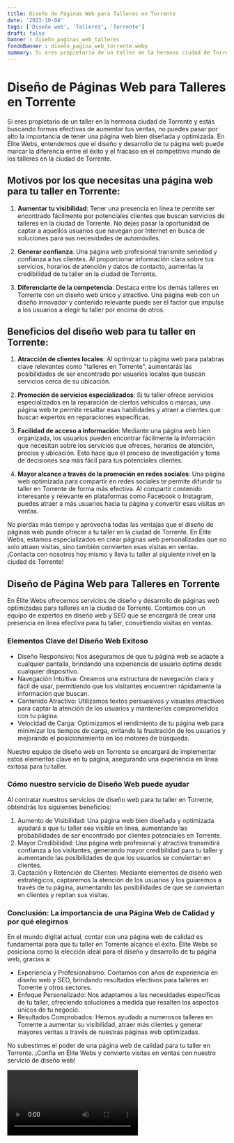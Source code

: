 ```yaml
---
title: Diseño de Páginas Web para Talleres en Torrente
date: '2023-10-04'
tags: ['Diseño web', 'Talleres', 'Torrente']
draft: false
banner : diseño_paginas_web_talleres
fondoBanner : diseño_pagina_web_torrente.webp
summary: Si eres propietario de un taller en la hermosa ciudad de Torrente y estás buscando formas efectivas de aumentar tus ventas, no puedes pasar por alto la importancia de tener una página web bien diseñada y optimizada. En Élite Webs, entendemos que el diseño y desarrollo de tu página web puede marcar la diferencia entre el éxito y el fracaso en el competitivo mundo de los talleres en la ciudad de Torrente.
---
```


# Diseño de Páginas Web para Talleres en Torrente

Si eres propietario de un taller en la hermosa ciudad de Torrente y estás buscando formas efectivas de aumentar tus ventas, no puedes pasar por alto la importancia de tener una página web bien diseñada y optimizada. En Élite Webs, entendemos que el diseño y desarrollo de tu página web puede marcar la diferencia entre el éxito y el fracaso en el competitivo mundo de los talleres en la ciudad de Torrente.

## Motivos por los que necesitas una página web para tu taller en Torrente:

1. **Aumentar tu visibilidad**: Tener una presencia en línea te permite ser encontrado fácilmente por potenciales clientes que buscan servicios de talleres en la ciudad de Torrente. No dejes pasar la oportunidad de captar a aquellos usuarios que navegan por Internet en busca de soluciones para sus necesidades de automóviles.

2. **Generar confianza**: Una página web profesional transmite seriedad y confianza a tus clientes. Al proporcionar información clara sobre tus servicios, horarios de atención y datos de contacto, aumentas la credibilidad de tu taller en la ciudad de Torrente.

3. **Diferenciarte de la competencia**: Destaca entre los demás talleres en Torrente con un diseño web único y atractivo. Una página web con un diseño innovador y contenido relevante puede ser el factor que impulse a los usuarios a elegir tu taller por encima de otros.

## Beneficios del diseño web para tu taller en Torrente:

1. **Atracción de clientes locales**: Al optimizar tu página web para palabras clave relevantes como "talleres en Torrente", aumentarás las posibilidades de ser encontrado por usuarios locales que buscan servicios cerca de su ubicación.

2. **Promoción de servicios especializados**: Si tu taller ofrece servicios especializados en la reparación de ciertos vehículos o marcas, una página web te permite resaltar esas habilidades y atraer a clientes que buscan expertos en reparaciones específicas.

3. **Facilidad de acceso a información**: Mediante una página web bien organizada, los usuarios pueden encontrar fácilmente la información que necesitan sobre los servicios que ofreces, horarios de atención, precios y ubicación. Esto hace que el proceso de investigación y toma de decisiones sea más fácil para tus potenciales clientes.

4. **Mayor alcance a través de la promoción en redes sociales**: Una página web optimizada para compartir en redes sociales te permite difundir tu taller en Torrente de forma más efectiva. Al compartir contenido interesante y relevante en plataformas como Facebook o Instagram, puedes atraer a más usuarios hacia tu página y convertir esas visitas en ventas.

No pierdas más tiempo y aprovecha todas las ventajas que el diseño de páginas web puede ofrecer a tu taller en la ciudad de Torrente. En Élite Webs, estamos especializados en crear páginas web personalizadas que no solo atraen visitas, sino también convierten esas visitas en ventas. ¡Contacta con nosotros hoy mismo y lleva tu taller al siguiente nivel en la ciudad de Torrente!

<GifSeo />

<Cta />

## Diseño de Página Web para Talleres en Torrente

En Élite Webs ofrecemos servicios de diseño y desarrollo de páginas web optimizadas para talleres en la ciudad de Torrente. Contamos con un equipo de expertos en diseño web y SEO que se encargará de crear una presencia en línea efectiva para tu taller, convirtiendo visitas en ventas. 

### Elementos Clave del Diseño Web Exitoso

- Diseño Responsivo: Nos aseguramos de que tu página web se adapte a cualquier pantalla, brindando una experiencia de usuario óptima desde cualquier dispositivo.
- Navegación Intuitiva: Creamos una estructura de navegación clara y fácil de usar, permitiendo que los visitantes encuentren rápidamente la información que buscan.
- Contenido Atractivo: Utilizamos textos persuasivos y visuales atractivos para captar la atención de los usuarios y mantenerlos comprometidos con tu página.
- Velocidad de Carga: Optimizamos el rendimiento de tu página web para minimizar los tiempos de carga, evitando la frustración de los usuarios y mejorando el posicionamiento en los motores de búsqueda.

Nuestro equipo de diseño web en Torrente se encargará de implementar estos elementos clave en tu página, asegurando una experiencia en línea exitosa para tu taller.

### Cómo nuestro servicio de Diseño Web puede ayudar

Al contratar nuestros servicios de diseño web para tu taller en Torrente, obtendrás los siguientes beneficios:

1. Aumento de Visibilidad: Una página web bien diseñada y optimizada ayudará a que tu taller sea visible en línea, aumentando las probabilidades de ser encontrado por clientes potenciales en Torrente.
2. Mayor Credibilidad: Una página web profesional y atractiva transmitirá confianza a los visitantes, generando mayor credibilidad para tu taller y aumentando las posibilidades de que los usuarios se conviertan en clientes.
3. Captación y Retención de Clientes: Mediante elementos de diseño web estratégicos, captaremos la atención de los usuarios y los guiaremos a través de tu página, aumentando las posibilidades de que se conviertan en clientes y repitan sus visitas.

### Conclusión: La importancia de una Página Web de Calidad y por qué elegirnos

En el mundo digital actual, contar con una página web de calidad es fundamental para que tu taller en Torrente alcance el éxito. Élite Webs se posiciona como la elección ideal para el diseño y desarrollo de tu página web, gracias a:

- Experiencia y Profesionalismo: Contamos con años de experiencia en diseño web y SEO, brindando resultados efectivos para talleres en Torrente y otros sectores.
- Enfoque Personalizado: Nos adaptamos a las necesidades específicas de tu taller, ofreciendo soluciones a medida que resalten los aspectos únicos de tu negocio.
- Resultados Comprobados: Hemos ayudado a numerosos talleres en Torrente a aumentar su visibilidad, atraer más clientes y generar mayores ventas a través de nuestras páginas web optimizadas.

No subestimes el poder de una página web de calidad para tu taller en Torrente. ¡Confía en Élite Webs y convierte visitas en ventas con nuestro servicio de diseño web!

<Video />

<CtaBot job='Talleres' city='Torrente'/>

<Gmaps query='Torrente+españa+maps' />